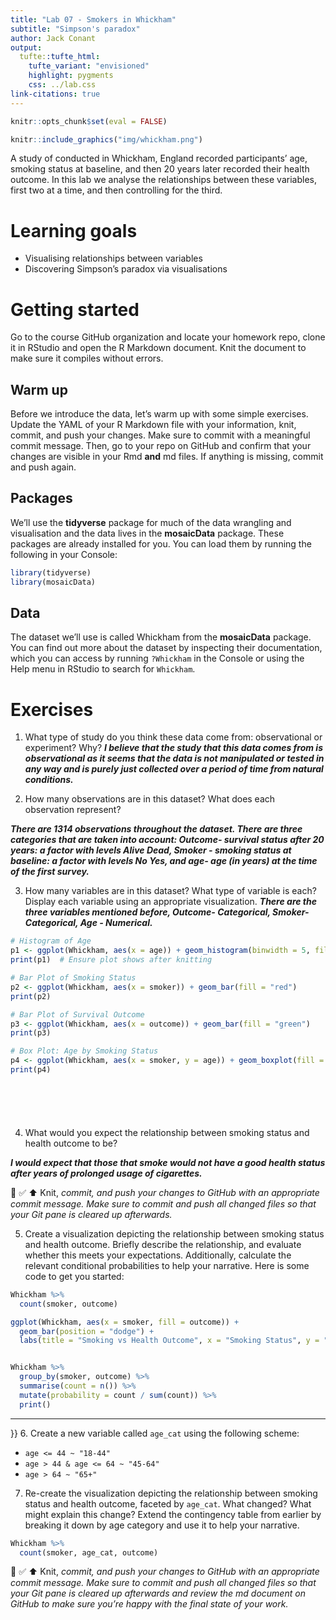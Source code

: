 ```yaml
---
title: "Lab 07 - Smokers in Whickham"
subtitle: "Simpson's paradox"
author: Jack Conant
output: 
  tufte::tufte_html:
    tufte_variant: "envisioned"
    highlight: pygments
    css: ../lab.css
link-citations: true
---
```


```r
knitr::opts_chunk$set(eval = FALSE)
```

```r
knitr::include_graphics("img/whickham.png")
```

A study of conducted in Whickham, England recorded participants' age, smoking status at baseline, and then 20 years later recorded their health outcome.
In this lab we analyse the relationships between these variables, first two at a time, and then controlling for the third.

# Learning goals

-   Visualising relationships between variables
-   Discovering Simpson's paradox via visualisations

# Getting started

Go to the course GitHub organization and locate your homework repo, clone it in RStudio and open the R Markdown document.
Knit the document to make sure it compiles without errors.

## Warm up

Before we introduce the data, let's warm up with some simple exercises.
Update the YAML of your R Markdown file with your information, knit, commit, and push your changes.
Make sure to commit with a meaningful commit message.
Then, go to your repo on GitHub and confirm that your changes are visible in your Rmd **and** md files.
If anything is missing, commit and push again.

## Packages

We'll use the **tidyverse** package for much of the data wrangling and visualisation and the data lives in the **mosaicData** package.
These packages are already installed for you.
You can load them by running the following in your Console:

```r
library(tidyverse) 
library(mosaicData) 
```

## Data

The dataset we'll use is called Whickham from the **mosaicData** package.
You can find out more about the dataset by inspecting their documentation, which you can access by running `?Whickham` in the Console or using the Help menu in RStudio to search for `Whickham`.

# Exercises

1.  What type of study do you think these data come from: observational or experiment?
    Why?
    ***I believe that the study that this data comes from is observational as it seems that the data is not manipulated or tested in any way and is purely just collected over a period of time from natural conditions.***

2.  How many observations are in this dataset?
    What does each observation represent?
    
  ***There are 1314 observations throughout the dataset. There are three categories that are taken into account: Outcome- survival status after 20 years: a factor with levels Alive Dead, Smoker - smoking status at baseline: a factor with levels No Yes, and age- age (in years) at the time of the first survey.***

3.  How many variables are in this dataset?
    What type of variable is each?
    Display each variable using an appropriate visualization.
***There are the three variables mentioned before, Outcome- Categorical, Smoker- Categorical, Age - Numerical.***

```r
# Histogram of Age
p1 <- ggplot(Whickham, aes(x = age)) + geom_histogram(binwidth = 5, fill = "blue")
print(p1)  # Ensure plot shows after knitting

# Bar Plot of Smoking Status
p2 <- ggplot(Whickham, aes(x = smoker)) + geom_bar(fill = "red")
print(p2)

# Bar Plot of Survival Outcome
p3 <- ggplot(Whickham, aes(x = outcome)) + geom_bar(fill = "green")
print(p3)

# Box Plot: Age by Smoking Status
p4 <- ggplot(Whickham, aes(x = smoker, y = age)) + geom_boxplot(fill = "orange")
print(p4)







```
4.  What would you expect the relationship between smoking status and health outcome to be?

***I would expect that those that smoke would not have a good health status after years of prolonged usage of cigarettes.***

🧶 ✅ ⬆️ Knit, *commit, and push your changes to GitHub with an appropriate commit message. Make sure to commit and push all changed files so that your Git pane is cleared up afterwards.*

5.  Create a visualization depicting the relationship between smoking status and health outcome. Briefly describe the relationship, and evaluate whether this meets your expectations. Additionally, calculate the relevant conditional probabilities to help your narrative. Here is some code to get you started:

```r
Whickham %>%
  count(smoker, outcome)
```

```r
ggplot(Whickham, aes(x = smoker, fill = outcome)) +
  geom_bar(position = "dodge") +
  labs(title = "Smoking vs Health Outcome", x = "Smoking Status", y = "Count")


Whickham %>%
  group_by(smoker, outcome) %>%
  summarise(count = n()) %>%
  mutate(probability = count / sum(count)) %>%
  print()


```
***
}}
6.  Create a new variable called `age_cat` using the following scheme:

-   `age <= 44 ~ "18-44"`
-   `age > 44 & age <= 64 ~ "45-64"`
-   `age > 64 ~ "65+"`

7.  Re-create the visualization depicting the relationship between smoking status and health outcome, faceted by `age_cat`. What changed? What might explain this change? Extend the contingency table from earlier by breaking it down by age category and use it to help your narrative.

```r
Whickham %>%
  count(smoker, age_cat, outcome)
```

🧶 ✅ ⬆️ Knit, *commit, and push your changes to GitHub with an appropriate commit message. Make sure to commit and push all changed files so that your Git pane is cleared up afterwards and review the md document on GitHub to make sure you're happy with the final state of your work.*
